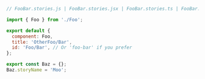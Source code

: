 ```js
// FooBar.stories.js | FooBar.stories.jsx | FooBar.stories.ts | FooBar.stories.tsx

import { Foo } from './Foo';

export default {
  component: Foo,
  title: 'OtherFoo/Bar',
  id: 'Foo/Bar', // Or 'foo-bar' if you prefer
};

export const Baz = {};
Baz.storyName = 'Moo';
```
